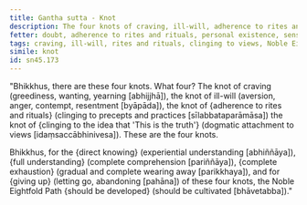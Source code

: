 ```yaml
---
title: Gantha sutta - Knot
description: The four knots of craving, ill-will, adherence to rites and rituals, and clinging to the idea that 'This is the truth' are described in brief. The Noble Eightfold Path is the way to direct knowing, full understanding, complete exhaustion, and giving up of these knots.
fetter: doubt, adherence to rites and rituals, personal existence, sensual desire, ill-will, ignorance
tags: craving, ill-will, rites and rituals, clinging to views, Noble Eightfold Path, direct knowing, full understanding, complete exhaustion, giving up, sn, sn45-56, sn45
simile: knot
id: sn45.173
---
```


"Bhikkhus, there are these four knots. What four? The knot of craving (greediness, wanting, yearning [abhijjhā]), the knot of ill-will (aversion, anger, contempt, resentment [byāpāda]), the knot of \{adherence to rites and rituals} (clinging to precepts and practices [sīlabbataparāmāsa]) the knot of \{clinging to the idea that 'This is the truth'} (dogmatic attachment to views [idaṃsaccābhinivesa]). These are the four knots.

Bhikkhus, for the \{direct knowing} (experiential understanding [abhiññāya]), \{full understanding} (complete comprehension [pariññāya]), \{complete exhaustion} (gradual and complete wearing away [parikkhaya]), and for \{giving up} (letting go, abandoning [pahāna]) of these four knots, the Noble Eightfold Path \{should be developed} (should be cultivated [bhāvetabba])."
